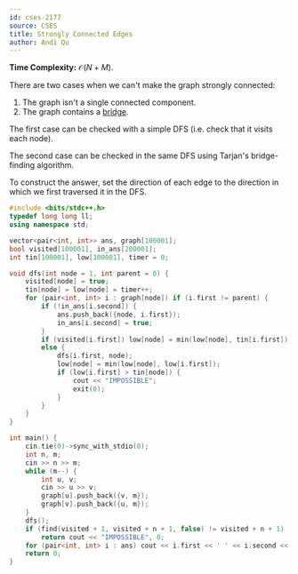 ```yaml
---
id: cses-2177
source: CSES
title: Strongly Connected Edges
author: Andi Qu
---
```


**Time Complexity:** $\mathcal O(N + M)$.

There are two cases when we can't make the graph strongly connected:
1. The graph isn't a single connected component.
2. The graph contains a [bridge](https://usaco.guide/adv/BCC-2CC).

The first case can be checked with a simple DFS (i.e. check that it visits each node).

The second case can be checked in the same DFS using Tarjan's bridge-finding algorithm.

To construct the answer, set the direction of each edge to the direction in which we first traversed it in the DFS.

<LanguageSection>

<CPPSection>

```cpp
#include <bits/stdc++.h>
typedef long long ll;
using namespace std;

vector<pair<int, int>> ans, graph[100001];
bool visited[100001], in_ans[200001];
int tin[100001], low[100001], timer = 0;

void dfs(int node = 1, int parent = 0) {
    visited[node] = true;
    tin[node] = low[node] = timer++;
    for (pair<int, int> i : graph[node]) if (i.first != parent) {
        if (!in_ans[i.second]) {
            ans.push_back({node, i.first});
            in_ans[i.second] = true;
        }
        if (visited[i.first]) low[node] = min(low[node], tin[i.first]);
        else {
            dfs(i.first, node);
            low[node] = min(low[node], low[i.first]);
            if (low[i.first] > tin[node]) {
                cout << "IMPOSSIBLE";
                exit(0);
            }
        }
    }
}

int main() {
    cin.tie(0)->sync_with_stdio(0);
    int n, m;
    cin >> n >> m;
    while (m--) {
        int u, v;
        cin >> u >> v;
        graph[u].push_back({v, m});
        graph[v].push_back({u, m});
    }
    dfs();
    if (find(visited + 1, visited + n + 1, false) != visited + n + 1)
        return cout << "IMPOSSIBLE", 0;
    for (pair<int, int> i : ans) cout << i.first << ' ' << i.second << '\n';
    return 0;
}
```

</CPPSection>

</LanguageSection>